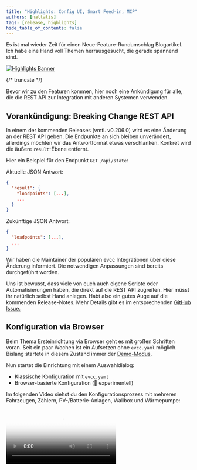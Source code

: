```yaml
---
title: "Highlights: Config UI, Smart Feed-in, MCP"
authors: [naltatis]
tags: [release, highlights]
hide_table_of_contents: false
---
```



Es ist mal wieder Zeit für einen Neue-Feature-Rundumschlag Blogartikel.
Ich habe eine Hand voll Themen herrausgesucht, die gerade spannend sind.

[![Highlights Banner](config-ui-mcp-feedin-banner.webp)](/blog/2025/07/27/highlights-config-ui-mcp-feedin)

{/* truncate */}

Bevor wir zu den Featuren kommen, hier noch eine Ankündigung für alle, die die REST API zur Integration mit anderen Systemen verwenden.

## Vorankündigung: Breaking Change REST API

In einem der kommenden Releases (vmtl. v0.206.0) wird es eine Änderung an der REST API geben.
Die Endpunkte an sich bleiben unverändert, allerdings möchten wir das Antwortformat etwas verschlanken.
Konkret wird die äußere `result`-Ebene entfernt.

Hier ein Beispiel für den Endpunkt `GET /api/state`:

Aktuelle JSON Antwort:

```json
{
  "result": {
    "loadpoints": [...],
    ...
  }
}
```

Zukünftige JSON Antwort:

```json
{
  "loadpoints": [...],
  ...
}
```

Wir haben die Maintainer der populären evcc Integrationen über diese Änderung informiert.
Die notwendigen Anpassungen sind bereits durchgeführt worden.

Uns ist bewusst, dass viele von euch auch eigene Scripte oder Automatisierungen haben, die direkt auf die REST API zugreifen.
Hier müsst ihr natürlich selbst Hand anlegen.
Habt also ein gutes Auge auf die kommenden Release-Notes.
Mehr Details gibt es im entsprechenden [GitHub Issue.](https://github.com/evcc-io/evcc/pull/22299)

## Konfiguration via Browser

Beim Thema Ersteinrichtung via Browser geht es mit großen Schritten voran.
Seit ein paar Wochen ist ein Aufsetzen ohne `evcc.yaml` möglich.
Bislang startete in diesem Zustand immer der [Demo-Modus](https://demo.evcc.io/).

Nun startet die Einrichtung mit einem Auswahldialog:
- Klassische Konfiguration mit `evcc.yaml`
- Browser-basierte Konfiguration (🧪 experimentell)

Im folgenden Video siehst du den Konfigurationsprozess mit mehreren Fahrzeugen, Zählern, PV-/Batterie-Anlagen, Wallbox und Wärmepumpe:

<Video src={configUiVideo} poster={configUiPoster} />

Inzwischen können auch [benutzerdefinierte Geräte (Plugins)](https://docs.evcc.io/docs/devices/plugins) rein über das UI angelegt und bearbeitet werden.


## Ideas
- Pre-Announcement: Breaking Change REST
- Energyflow: expand pv, battery, loadpoints
- Plans: late charging
- Config UI
  - start without evcc.yaml
  - explicit demo mode
  - custom devices / plugins
  - heating vs. charging
- Smart feed-in priority
- General: many heatpump, charger, tariff, ... integrations
